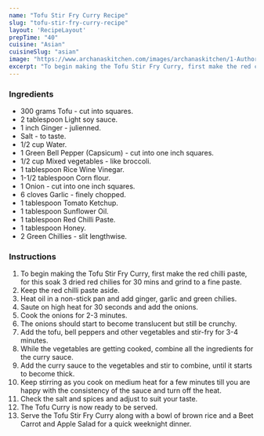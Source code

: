 ---
name: "Tofu Stir Fry Curry Recipe"
slug: "tofu-stir-fry-curry-recipe"
layout: 'RecipeLayout'
prepTime: "40"
cuisine: "Asian"
cuisineSlug: "asian"
image: "https://www.archanaskitchen.com/images/archanaskitchen/1-Author/Richa_Gupta/Saucy_Tofu_Stir_Fry.jpg"
excerpt: "To begin making the Tofu Stir Fry Curry, first make the red chilli paste, for this soak 3 dried red chilies for 30 mins and grind to a fine paste"
---

### Ingredients

- 300 grams Tofu - cut into squares.
- 2 tablespoon Light soy sauce.
- 1 inch Ginger - julienned.
- Salt - to taste.
- 1/2 cup Water.
- 1 Green Bell Pepper (Capsicum) - cut into one inch squares.
- 1/2 cup Mixed vegetables - like broccoli.
- 1 tablespoon Rice Wine Vinegar.
- 1-1/2 tablespoon Corn flour.
- 1 Onion - cut into one inch squares.
- 6 cloves Garlic - finely chopped.
- 1 tablespoon Tomato Ketchup.
- 1 tablespoon Sunflower Oil.
- 1 tablespoon Red Chilli Paste.
- 1 tablespoon Honey.
- 2 Green Chillies - slit lengthwise.

### Instructions

1. To begin making the Tofu Stir Fry Curry, first make the red chilli paste, for this soak 3 dried red chilies for 30 mins and grind to a fine paste.
1. Keep the red chilli paste aside.
1. Heat oil in a non-stick pan and add ginger, garlic and green chilies.
1. Saute on high heat for 30 seconds and add the onions.
1. Cook the onions for 2-3 minutes.
1. The onions should start to become translucent but still be crunchy.
1. Add the tofu, bell peppers and other vegetables and stir-fry for 3-4 minutes.
1. While the vegetables are getting cooked, combine all the ingredients for the curry sauce.
1. Add the curry sauce to the vegetables and stir to combine, until it starts to become thick.
1. Keep stirring as you cook on medium heat for a few minutes till you are happy with the consistency of the sauce and turn off the heat.
1. Check the salt and spices and adjust to suit your taste.
1. The Tofu Curry is now ready to be served.
1. Serve the Tofu Stir Fry Curry along with a bowl of brown rice and a Beet Carrot and Apple Salad for a quick weeknight dinner.
